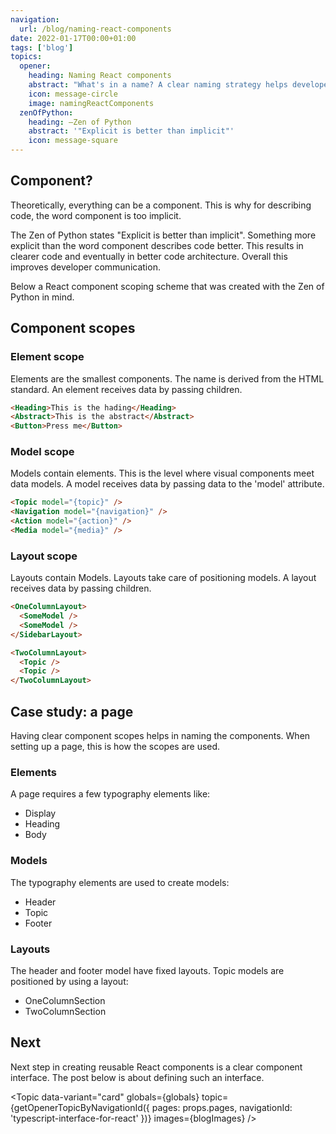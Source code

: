 ```yaml
---
navigation:
  url: /blog/naming-react-components
date: 2022-01-17T00:00+01:00
tags: ['blog']
topics:
  opener:
    heading: Naming React components
    abstract: "What's in a name? A clear naming strategy helps developers communicate. Most devs rather spend time writing component code than wasting time on a good component name."
    icon: message-circle
    image: namingReactComponents
  zenOfPython:
    heading: ―Zen of Python
    abstract: '"Explicit is better than implicit"'
    icon: message-square
---
```


## Component?

Theoretically, everything can be a component. This is why for describing code,
the word component is too implicit.

<Topic
  data-variant="quote"
  globals={globals}
  topic={frontmatter.topics.zenOfPython}
/>

The Zen of Python states "Explicit is better than implicit". Something more
explicit than the word component describes code better. This results in clearer
code and eventually in better code architecture. Overall this improves developer
communication.

Below a React component scoping scheme that was created with the Zen of Python
in mind.

## Component scopes

### Element scope

Elements are the smallest components. The name is derived from the HTML
standard. An element receives data by passing children.

```html
<Heading>This is the hading</Heading>
<Abstract>This is the abstract</Abstract>
<Button>Press me</Button>
```

### Model scope

Models contain elements. This is the level where visual components meet data
models. A model receives data by passing data to the 'model' attribute.

```html
<Topic model="{topic}" />
<Navigation model="{navigation}" />
<Action model="{action}" />
<Media model="{media}" />
```

### Layout scope

Layouts contain Models. Layouts take care of positioning models. A layout
receives data by passing children.

```html
<OneColumnLayout>
  <SomeModel />
  <SomeModel />
</SidebarLayout>

<TwoColumnLayout>
  <Topic />
  <Topic />
</TwoColumnLayout>
```

## Case study: a page

Having clear component scopes helps in naming the components. When setting up a
page, this is how the scopes are used.

### Elements

A page requires a few typography elements like:

* Display
* Heading
* Body

### Models

The typography elements are used to create models:

* Header
* Topic
* Footer

### Layouts

The header and footer model have fixed layouts. Topic models are positioned by
using a layout: 

* OneColumnSection
* TwoColumnSection

## Next

Next step in creating reusable React components is a clear component interface.
The post below is about defining such an interface.

<Topic
  data-variant="card"
  globals={globals}
  topic={getOpenerTopicByNavigationId({ pages: props.pages, navigationId: 'typescript-interface-for-react' })}
  images={blogImages}
/>

